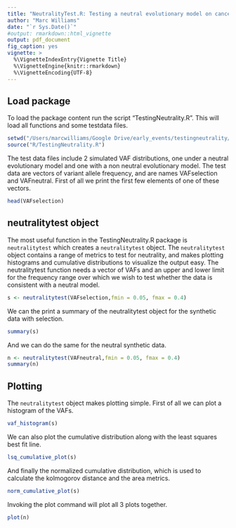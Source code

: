 ```yaml
---
title: "NeutralityTest.R: Testing a neutral evolutionary model on cancer sequencing data "
author: "Marc Williams"
date: "`r Sys.Date()`"
#output: rmarkdown::html_vignette
output: pdf_document
fig_caption: yes
vignette: >
  %\VignetteIndexEntry{Vignette Title}
  %\VignetteEngine{knitr::rmarkdown}
  %\VignetteEncoding{UTF-8}
---
```


## Load package

To load the package content run the script "TestingNeutrality.R". This will load all functions and some testdata files.

```r
setwd("/Users/marcwilliams/Google Drive/early_events/testingneutrality/")
source("R/TestingNeutrality.R")
```

The test data files include 2 simulated VAF distributions, one under a neutral evolutionary model and one with a non neutral evolutionary model. The test data are vectors of variant allele frequency, and are names VAFselection and VAFneutral. First of all we print the first few elements of one of these vectors.

```r
head(VAFselection)
```

## neutralitytest object

The most useful function in the TestingNeutrality.R package is `neutralitytest` which creates a `neutralitytest` object. The `neutralitytest` object contains a range of metrics to test for neutrality, and makes plotting histograms and cumulative distributions to visualize the output easy. The neutralitytest function needs a vector of VAFs and an upper and lower limit for the frequency range over which we wish to test whether the data is consistent with a neutral model.

```r
s <- neutralitytest(VAFselection,fmin = 0.05, fmax = 0.4)
```
We can the print a summary of the neutralitytest object for the synthetic data with selection.

```r
summary(s)
```
And we can do the same for the neutral synthetic data.
```r
n <- neutralitytest(VAFneutral,fmin = 0.05, fmax = 0.4)
summary(n)
```

## Plotting

The `neutralitytest` object makes plotting simple. First of all we can plot a histogram of the VAFs.

```r
vaf_histogram(s)
```

We can also plot the cumulative distribution along with the least squares best fit line.

```r
lsq_cumulative_plot(s)
```

And finally the normalized cumulative distribution, which is used to calculate the kolmogorov distance and the area metrics.
```r
norm_cumulative_plot(s)
```

Invoking the plot command will plot all 3 plots together.
```r
plot(n)
```

